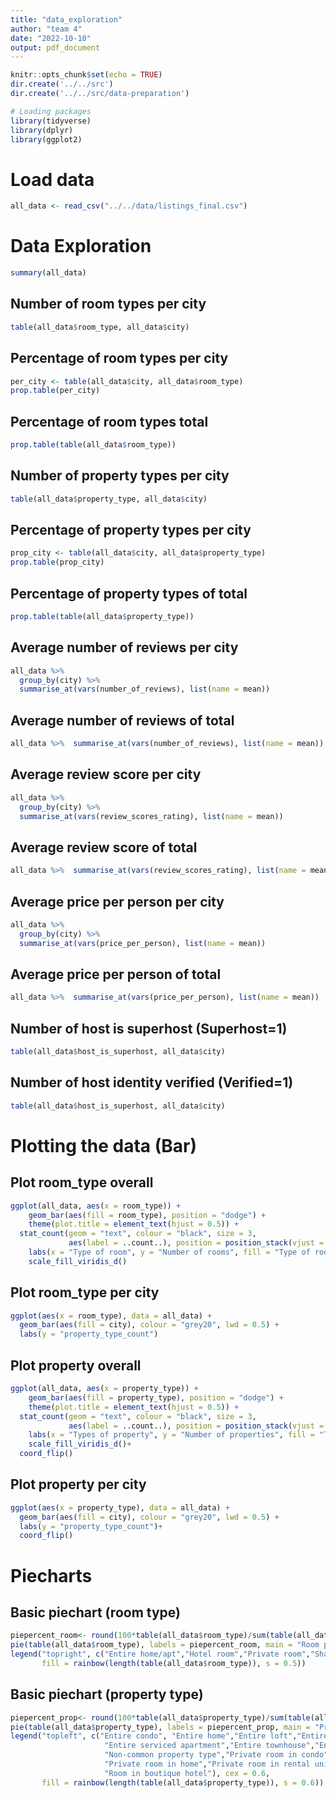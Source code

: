 ---
title: "data_exploration"
author: "team 4"
date: "2022-10-10"
output: pdf_document
---

```{r setup, include=FALSE}
knitr::opts_chunk$set(echo = TRUE)
dir.create('../../src')
dir.create('../../src/data-preparation')
```

```{r, include=FALSE}
# Loading packages
library(tidyverse)
library(dplyr)
library(ggplot2)
```

# Load data
```{r, echo=FALSE}
all_data <- read_csv("../../data/listings_final.csv")
```


# Data Exploration

```{r all_data}
summary(all_data)
```

## Number of room types per city
```{r}
table(all_data$room_type, all_data$city)
```

## Percentage of room types per city
```{r}
per_city <- table(all_data$city, all_data$room_type)
prop.table(per_city)
```

## Percentage of room types total
```{r}
prop.table(table(all_data$room_type))
```

## Number of property types per city
```{r}
table(all_data$property_type, all_data$city)
```

## Percentage of property types per city
```{r}
prop_city <- table(all_data$city, all_data$property_type)
prop.table(prop_city)
```

## Percentage of property types of total
```{r}
prop.table(table(all_data$property_type))
```

## Average number of reviews per city
```{r}
all_data %>%
  group_by(city) %>%
  summarise_at(vars(number_of_reviews), list(name = mean))
```

## Average number of reviews of total
```{r}
all_data %>%  summarise_at(vars(number_of_reviews), list(name = mean))
```

## Average review score per city
```{r}
all_data %>%
  group_by(city) %>%
  summarise_at(vars(review_scores_rating), list(name = mean))
```

## Average review score of total
```{r}
all_data %>%  summarise_at(vars(review_scores_rating), list(name = mean))
```

## Average price per person per city
```{r}
all_data %>%
  group_by(city) %>%
  summarise_at(vars(price_per_person), list(name = mean))
```

## Average price per person of total
```{r}
all_data %>%  summarise_at(vars(price_per_person), list(name = mean))
```

## Number of host is superhost (Superhost=1)
```{r}
table(all_data$host_is_superhost, all_data$city)
```

## Number of host identity verified (Verified=1)
```{r}
table(all_data$host_is_superhost, all_data$city)
```

# Plotting the data (Bar)

## Plot room_type overall
```{r}
ggplot(all_data, aes(x = room_type)) +
    geom_bar(aes(fill = room_type), position = "dodge") +
    theme(plot.title = element_text(hjust = 0.5)) +
  stat_count(geom = "text", colour = "black", size = 3,
             aes(label = ..count..), position = position_stack(vjust = 0.5)) +
    labs(x = "Type of room", y = "Number of rooms", fill = "Type of room") +
    scale_fill_viridis_d()
```

## Plot room_type per city
```{r}
ggplot(aes(x = room_type), data = all_data) +
  geom_bar(aes(fill = city), colour = "grey20", lwd = 0.5) +
  labs(y = "property_type_count")
```

## Plot property overall
```{r}
ggplot(all_data, aes(x = property_type)) +
    geom_bar(aes(fill = property_type), position = "dodge") +
    theme(plot.title = element_text(hjust = 0.5)) +
  stat_count(geom = "text", colour = "black", size = 3,
             aes(label = ..count..), position = position_stack(vjust = 1)) +
    labs(x = "Types of property", y = "Number of properties", fill = "Types of property") +
    scale_fill_viridis_d()+
  coord_flip()
```

## Plot property per city
```{r}
ggplot(aes(x = property_type), data = all_data) +
  geom_bar(aes(fill = city), colour = "grey20", lwd = 0.5) +
  labs(y = "property_type_count")+
  coord_flip()
```


# Piecharts

## Basic piechart (room type)
```{r}
piepercent_room<- round(100*table(all_data$room_type)/sum(table(all_data$room_type)), 1)
pie(table(all_data$room_type), labels = piepercent_room, main = "Room pie chart", col = rainbow(length(table(all_data$room_type)), s = 0.5))
legend("topright", c("Entire home/apt","Hotel room","Private room","Shared room"), cex = 0.8,
       fill = rainbow(length(table(all_data$room_type)), s = 0.5))
```

## Basic piechart (property type)
```{r}
piepercent_prop<- round(100*table(all_data$property_type)/sum(table(all_data$property_type)), 1)
pie(table(all_data$property_type), labels = piepercent_prop, main = "Property pie chart", col = rainbow(length(table(all_data$property_type)), s = 0.6))
legend("topleft", c("Entire condo", "Entire home","Entire loft","Entire rental unit",
                     "Entire serviced apartment","Entire townhouse","Entire villa",
                     "Non-common property type","Private room in condo",
                     "Private room in home","Private room in rental unit",
                     "Room in boutique hotel"), cex = 0.6,
       fill = rainbow(length(table(all_data$property_type)), s = 0.6))
```


